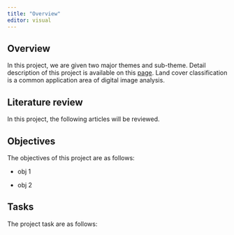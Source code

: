 ```yaml
---
title: "Overview"
editor: visual
---
```


## Overview

In this project, we are given two major themes and sub-theme. Detail description of this project is available on this [page](https://smt201-ay2022-23t1.netlify.app/gisproject). Land cover classification is a common application area of digital image analysis.

## Literature review

In this project, the following articles will be reviewed.

## Objectives

The objectives of this project are as follows:

-   obj 1

-   obj 2

## Tasks

The project task are as follows:
